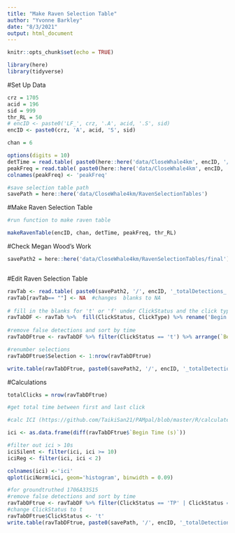```yaml
---
title: "Make Raven Selection Table"
author: "Yvonne Barkley"
date: "8/3/2021"
output: html_document
---
```


```r
knitr::opts_chunk$set(echo = TRUE)
```

```r
library(here)
library(tidyverse)
```

#Set Up Data
```r
crz = 1705
acid = 196
sid = 999
thr_RL = 50
# encID <- paste0('LF_', crz, '.A', acid, '.S', sid)
encID <- paste0(crz, 'A', acid, 'S', sid)

chan = 6

options(digits = 10)
detTime = read.table( paste0(here::here('data/CloseWhale4km', encID, '/metadata/', paste0(encID, '_DetStart_RavenFile.csv')) ))
peakFreq = read.table( paste0(here::here('data/CloseWhale4km', encID, '/metadata/', paste0(encID, '_PeakFreq_RavenFile.csv')) ))
colnames(peakFreq) <- 'peakFreq'

#save selection table path
savePath = here::here('data/CloseWhale4km/RavenSelectionTables')
```
#Make Raven Selection Table
```r
#run function to make raven table

makeRavenTable(encID, chan, detTime, peakFreq, thr_RL)
```

#Check Megan Wood's Work
```r
savePath2 = here::here('data/CloseWhale4km/RavenSelectionTables/final')



```


#Edit Raven Selection Table
```r
ravTab <- read.table( paste0(savePath2, '/', encID, '_totalDetections_', thr_RL,'RL_hp', chan, '_MW_YB.selections.txt'), sep = "\t", header = T )
ravTab[ravTab== ""] <- NA  #changes  blanks to NA
           
# fill in the blanks for 't' or 'f' under ClickStatus and the click type, rename columns          
ravTabDF <- ravTab %>%  fill(ClickStatus, ClickType) %>% rename('Begin Time (s)' = Begin.Time..s., 'End Time (s)' = End.Time..s., 'Low Freq (Hz)' = Low.Freq..Hz., 'High Freq (Hz)' = High.Freq..Hz.)
  
#remove false detections and sort by time
ravTabDFtrue <- ravTabDF %>% filter(ClickStatus == 't') %>% arrange(`Begin Time (s)`)

#renumber selections
ravTabDFtrue$Selection <- 1:nrow(ravTabDFtrue)

write.table(ravTabDFtrue, paste0(savePath2, '/', encID, '_totalDetections_', thr_RL,'RL_hp', chan, '_EDIT.selections.txt') , row.names = F, sep = "\t", quote=F)

```
#Calculations
```r
totalClicks = nrow(ravTabDFtrue)

#get total time between first and last click

#calc ICI (https://github.com/TaikiSan21/PAMpal/blob/master/R/calculateICI.R)

ici <- as.data.frame(diff(ravTabDFtrue$`Begin Time (s)`))

#filter out ici > 10s
iciSilent <- filter(ici, ici >= 10)
iciReg <- filter(ici, ici < 2)

colnames(ici) <-'ici'
qplot(iciNorm$ici, geom='histogram', binwidth = 0.09)

```

```r
#for groundtruthed 1706A33S15
#remove false detections and sort by time
ravTabDFtrue <- ravTabDF %>% filter(ClickStatus == 'TP' | ClickStatus == 'FN') %>% arrange(`Begin Time (s)`)
#change ClickStatus to t
ravTabDFtrue$ClickStatus <- 't'
write.table(ravTabDFtrue, paste0(savePath, '/', encID, '_totalDetections_', thr_RL,'RL_hp', chan, '_EDIT.selections.txt') , row.names = F, sep = "\t", quote=F)

```

